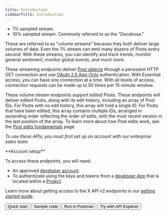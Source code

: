 ---
title: Introduction
sidebarTitle: Introduction
---


* 1% sampled stream.
* 10% sampled stream. Commonly referred to as the "Decahose."

These are referred to as "volume streams" because they both deliver large volumes of data. Even the 1% stream can emit many dozens of Posts every second. With these streams, you can identify and track trends, monitor general sentiment, monitor global events, and much more. 

These streaming endpoints deliver [Post objects](/x-api/fundamentals/data-dictionary#tweet) through a persistent HTTP GET connection and use [OAuth 2.0 App-Only](/resources/fundamentals/authentication#oauth-2-0) authentication. With Essential access, you can have one connection at a time. With all levels of access, connection requests can be made up to 50 times per 15-minute window.

These volume stream endpoints support edited Posts. These endpoints will deliver edited Posts, along with its edit history, including an array of Post IDs. For Posts with no edit history, this array will hold a single ID. For Posts that have been edited, this array contains multiple IDs, arranged in ascending order reflecting the order of edits, with the most recent version in the last position of the array. To learn more about how Post edits work, see the [Post edits fundamentals](/x-api/fundamentals/edit-posts) page. 

_To use these APIs, you must first set up an account with our enterprise sales team._

<Note>
**Account setup**

To access these endpoints, you will need:

* An approved [developer account](https://developer.x.com/en/portal/petition/essential/basic-info).
* To authenticate using the keys and tokens from a [developer App](/resources/fundamentals/developer-apps) that is located within a [Project](/resources/fundamentals/projects). 

Learn more about getting access to the X API v2 endpoints in our [getting started guide](/x-api/getting-started/getting-access).
</Note>
<div class="flex space-x-2">
<Button href="/x-api/posts/volume-streams/quickstart">
  Quick start
</Button>
<Button href="https://github.com/xdevplatform/Twitter-API-v2-sample-code">
  Sample code
</Button>
<Button href="https://www.postman.com/xapidevelopers/twitter-s-public-workspace/collection/r90eid4/twitter-api-v2?ctx=documentation">
  Run in Postman
</Button>
<Button href="https://developer.x.com/apitools/api?endpoint=/2/tweets/sample/stream&method=get">
  Try with API Explorer
</Button>
</div>
